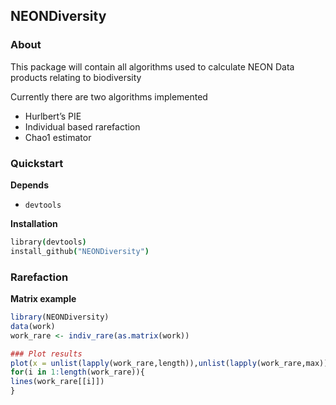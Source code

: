 ## NEONDiversity

### About

This package will contain all algorithms used to calculate NEON Data products relating to biodiversity

Currently there are two algorithms implemented

* Hurlbert's PIE
* Individual based rarefaction
* Chao1 estimator

### Quickstart

__Depends__

* `devtools`

__Installation__

```coffee
library(devtools)
install_github("NEONDiversity")
```

### Rarefaction


__Matrix example__
```r
library(NEONDiversity)
data(work)
work_rare <- indiv_rare(as.matrix(work))

### Plot results
plot(x = unlist(lapply(work_rare,length)),unlist(lapply(work_rare,max)),ylim=c(0,max(unlist(work_rare))),xlim=c(0,max(unlist(lapply(work_rare,length)))), ylab = "Species", xlab ="Individuals")
for(i in 1:length(work_rare)){
lines(work_rare[[i]])
}

```

